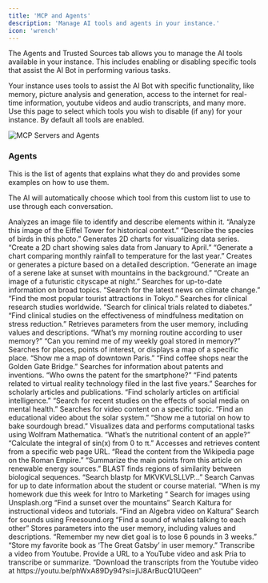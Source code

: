 ```yaml
---
title: 'MCP and Agents'
description: 'Manage AI tools and agents in your instance.'
icon: 'wrench'
---
```


The Agents and Trusted Sources tab allows you to manage the AI tools available in your instance. This includes enabling or disabling specific tools that assist the AI Bot in performing various tasks.

Your instance uses tools to assist the AI Bot with specific functionality, like memory, picture analysis and generation, access to the internet for real-time information, youtube videos and audio transcripts, and many more.
Use this page to select which tools you wish to disable (if any) for your instance. By default all tools are enabled.

![MCP Servers and Agents](/images/guides/admin/mcp-and-agents.webp)

### Agents

This is the list of agents that explains what they do and provides some examples on how to use them.

<Note>The AI will automatically choose which tool from this custom list to use to use through each conversation.</Note>

<AccordionGroup>
  <Accordion title="analyze_image">
Analyzes an image file to identify and describe elements within it.
“Analyze this image of the Eiffel Tower for historical context.”
“Describe the species of birds in this photo.”
  </Accordion>

<Accordion title="create_chart_2d">
Generates 2D charts for visualizing data series.
“Create a 2D chart showing sales data from January to April.”
“Generate a chart comparing monthly rainfall to temperature for the last year.”
</Accordion>

<Accordion title="generate_image">
Creates or generates a picture based on a detailed description.
“Generate an image of a serene lake at sunset with mountains in the background.”
“Create an image of a futuristic cityscape at night.”
</Accordion>

<Accordion title="get_browser">
Searches for up-to-date information on broad topics.
“Search for the latest news on climate change.”
“Find the most popular tourist attractions in Tokyo.”
</Accordion>

<Accordion title="get_clinicaltrial">
Searches for clinical research studies worldwide.
“Search for clinical trials related to diabetes.”
“Find clinical studies on the effectiveness of mindfulness meditation on stress reduction.”
</Accordion>

<Accordion title="get_from_user_memory">
Retrieves parameters from the user memory, including values and descriptions.
“What’s my morning routine according to user memory?”
“Can you remind me of my weekly goal stored in memory?”
</Accordion>

<Accordion title="get_map">
Searches for places, points of interest, or displays a map of a specific place.
“Show me a map of downtown Paris.”
“Find coffee shops near the Golden Gate Bridge.”
</Accordion>

<Accordion title="get_patent">
Searches for information about patents and inventions.
“Who owns the patent for the smartphone?”
“Find patents related to virtual reality technology filed in the last five years.”
</Accordion>



<Accordion title="get_scholar">
Searches for scholarly articles and publications. “Find scholarly articles on artificial intelligence.”
“Search for recent studies on the effects of social media on mental health.”

</Accordion>

<Accordion title="get_video">
Searches for video content on a specific topic.
“Find an educational video about the solar system.”
“Show me a tutorial on how to bake sourdough bread.”
</Accordion>



<Accordion title="get_wolframalpha">
Visualizes data and performs computational tasks using Wolfram Mathematica.
“What’s the nutritional content of an apple?”
“Calculate the integral of sin(x) from 0 to π.”
</Accordion>

<Accordion title="read_url">
Accesses and retrieves content from a specific web page URL.
“Read the content from the Wikipedia page on the Roman Empire.”
“Summarize the main points from this article on renewable energy sources.”
</Accordion>

<Accordion title="search_blast">
BLAST finds regions of similarity between biological sequences.
“Search blastp for MKVKVLSLLVP…”
</Accordion>

<Accordion title="search_canvas">
Search Canvas for up to date information about the student or course material.
“When is my homework due this week for Intro to Marketing “
</Accordion>

<Accordion title="search_image">
Search for images using Unsplash.org
“Find a sunset over the mountains”
</Accordion>

<Accordion title="search_kaltura">
Search Kaltura for instructional videos and tutorials.
“Find an Algebra video on Kaltura”
</Accordion>

<Accordion title="search_sound">
Search for sounds using Freesound.org
“Find a sound of whales talking to each other”
</Accordion>

<Accordion title="set_in_user_memory">
Stores parameters into the user memory, including values and descriptions.
“Remember my new diet goal is to lose 6 pounds in 3 weeks.”
“Store my favorite book as ‘The Great Gatsby’ in user memory.”
</Accordion>

<Accordion title="transcribe_youtube">
Transcribe a video from Youtube.
Provide a URL to a YouTube video and ask Pria to transcribe or summarize.
“Download the transcripts from the Youtube video at https://youtu.be/phWxA89Dy94?si=jlJ8ArBucQ1UQeen”
</Accordion>
</AccordionGroup>
